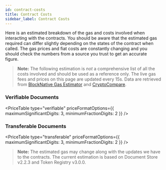 ```yaml
---
id: contract-costs
title: Contract Costs
sidebar_label: Contract Costs
---
```



Here is an estimated breakdown of the gas and costs involved when interacting with the contracts.
You should be aware that the estimated gas required can differ slightly depending on the states of the contract when called. The gas prices and fiat costs are constantly changing and you should check the numbers from a source you trust to get an accurate figure.

>**Note:** The following estimation is _not_ a comprehensive list of all the costs involved and should be used as a reference only. The live gas fees and prices on this page are updated every 15s. Data are retrieved from [BlockNative Gas Estimator](https://www.blocknative.com/gas-estimator) and [CryptoCompare](https://www.cryptocompare.com/).


### Verifiable Documents

<PriceTable type="verifiable" priceFormatOptions={{ maximumSignificantDigits: 3, minimumFractionDigits: 2 }} />

### Transferable Documents

<PriceTable type="transferable" priceFormatOptions={{ maximumSignificantDigits: 3, minimumFractionDigits: 2 }} />

>**Note:** The estimated gas may change along with the updates we have to the contracts. The current estimation is based on Document Store v2.2.3 and Token Registry v3.0.0.

